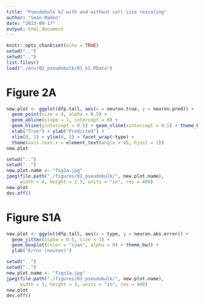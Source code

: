 ```yaml
---
title: "Pseudobulk k2 with and without cell size rescaling"
author: "Sean Maden"
date: "2023-09-17"
output: html_document
---
```


```r
knitr::opts_chunk$set(echo = TRUE)
setwd("..")
setwd("..")
list.files()
load("./env/02_pseudobulk/01_k2.RData")
```

# Figure 2A 

```r
new.plot <- ggplot(dfp.tall, aes(x = neuron.true, y = neuron.pred)) + 
  geom_point(size = 4, alpha = 0.5) + 
  geom_abline(slope = 1, intercept = 0) + 
  geom_hline(yintercept = 0.5) + geom_vline(xintercept = 0.5) + theme_bw() +
  xlab("True") + ylab("Predicted") +
  xlim(0, 1) + ylim(0, 1) + facet_wrap(~type) +
  theme(axis.text.x = element_text(angle = 45, hjust = 1))
new.plot
```

```r
setwd("..")
setwd("..")
new.plot.name <- "fig2a.jpg"
jpeg(file.path("./figures/02_pseudobulk/", new.plot.name), 
     width = 4, height = 2.5, units = "in", res = 400)
new.plot
dev.off()
```

# Figure S1A

```r
new.plot <- ggplot(dfp.tall, aes(x = type, y = neuron.abs.error)) + 
  geom_jitter(alpha = 0.5, size = 3) + 
  geom_boxplot(color = "cyan", alpha = 0) + theme_bw() + 
  ylab("Error (neuron)")
```

```r
setwd("..")
setwd("..")
new.plot.name <- "figs1a.jpg"
jpeg(file.path("./figures/02_pseudobulk/", new.plot.name), 
     width = 3, height = 3, units = "in", res = 400)
new.plot
dev.off()
```

